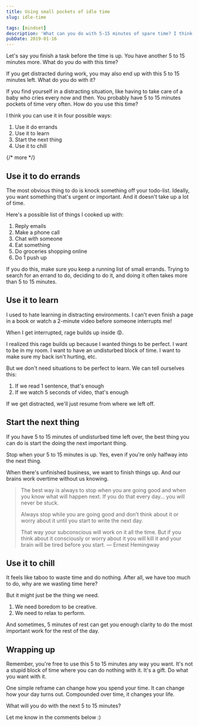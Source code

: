 ```yaml
---
title: Using small pockets of idle time
slug: idle-time

tags: [mindset]
description: 'What can you do with 5-15 minutes of spare time? I think you can use it in four ways: 1. Use it do errands. 2. Use it to learn. 3. Start the next thing. 4. Use it to chill'
pubDate: 2019-01-16
---
```


Let's say you finish a task before the time is up. You have another 5 to 15 minutes more. What do you do with this time?

If you get distracted during work, you may also end up with this 5 to 15 minutes left. What do you do with it?

If you find yourself in a distracting situation, like having to take care of a baby who cries every now and then. You probably have 5 to 15 minutes pockets of time very often. How do you use this time?

I think you can use it in four possible ways:

1. Use it do errands
2. Use it to learn
3. Start the next thing
4. Use it to chill

{/* more */}

## Use it to do errands

The most obvious thing to do is knock something off your todo-list. Ideally, you want something that's urgent or important. And it doesn't take up a lot of time.

Here's a possible list of things I cooked up with:

1. Reply emails
2. Make a phone call
3. Chat with someone
4. Eat something
5. Do groceries shopping online
6. Do 1 push up

If you do this, make sure you keep a running list of small errands. Trying to search for an errand to do, deciding to do it, and doing it often takes more than 5 to 15 minutes.

## Use it to learn

I used to hate learning in distracting environments. I can't even finish a page in a book or watch a 2-minute video before someone interrupts me!

When I get interrupted, rage builds up inside 😡.

I realized this rage builds up because I wanted things to be perfect. I want to be in my room. I want to have an undisturbed block of time. I want to make sure my back isn't hurting, etc.

But we don't need situations to be perfect to learn. We can tell ourselves this:

1. If we read 1 sentence, that's enough
2. If we watch 5 seconds of video, that's enough

If we get distracted, we'll just resume from where we left off.

## Start the next thing

If you have 5 to 15 minutes of undisturbed time left over, the best thing you can do is start the doing the next important thing.

Stop when your 5 to 15 minutes is up. Yes, even if you're only halfway into the next thing.

When there's unfinished business, we want to finish things up. And our brains work overtime without us knowing.

> The best way is always to stop when you are going good and when you know what will happen next. If you do that every day… you will never be stuck.
>
> Always stop while you are going good and don’t think about it or worry about it until you start to write the next day.
>
> That way your subconscious will work on it all the time. But if you think about it consciously or worry about it you will kill it and your brain will be tired before you start.
> — Ernest Hemingway

## Use it to chill

It feels like taboo to waste time and do nothing. After all, we have too much to do, why are we wasting time here?

But it might just be the thing we need.

1. We need boredom to be creative.
2. We need to relax to perform.

And sometimes, 5 minutes of rest can get you enough clarity to do the most important work for the rest of the day.

## Wrapping up

Remember, you're free to use this 5 to 15 minutes any way you want. It's not a stupid block of time where you can do nothing with it. It's a gift. Do what you want with it.

One simple reframe can change how you spend your time. It can change how your day turns out. Compounded over time, it changes your life.

What will you do with the next 5 to 15 minutes?

Let me know in the comments below :)
